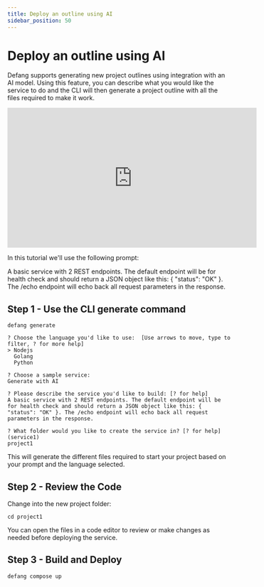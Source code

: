 ```yaml
---
title: Deploy an outline using AI
sidebar_position: 50
---
```


# Deploy an outline using AI

Defang supports generating new project outlines using integration with an AI model. Using this feature, you can describe what you would like the service to do and the CLI will then generate a project outline with all the files required to make it work.
<iframe width="560" height="315" src="https://www.youtube.com/embed/afglsBYieuc?si=GCvHhBu3H9ktMDHA" title="YouTube video player" frameborder="0" allow="accelerometer; autoplay; clipboard-write; encrypted-media; gyroscope; picture-in-picture; web-share" referrerpolicy="strict-origin-when-cross-origin" allowfullscreen></iframe>


In this tutorial we'll use the following prompt:

A basic service with 2 REST endpoints. The default endpoint will be for health check and should return a JSON object like this: { "status": "OK" }. The /echo endpoint will echo back all request parameters in the response.

## Step 1 - Use the CLI generate command
```text
defang generate

? Choose the language you'd like to use:  [Use arrows to move, type to filter, ? for more help]
> Nodejs
  Golang
  Python

? Choose a sample service:
Generate with AI

? Please describe the service you'd like to build: [? for help] 
A basic service with 2 REST endpoints. The default endpoint will be for health check and should return a JSON object like this: { "status": "OK" }. The /echo endpoint will echo back all request parameters in the response.

? What folder would you like to create the service in? [? for help] (service1)
project1
```

This will generate the different files required to start your project based on your prompt and the language selected.

## Step 2 - Review the Code

Change into the new project folder:
```shell
cd project1
```

You can open the files in a code editor to review or make changes as needed before deploying the service.

## Step 3 - Build and Deploy

```bash
defang compose up
```


